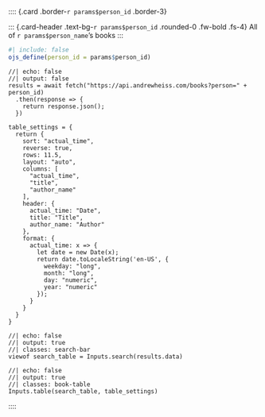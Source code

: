 :::: {.card .border-`r params$person_id` .border-3}

::: {.card-header .text-bg-`r params$person_id` .rounded-0 .fw-bold .fs-4}
All of `r params$person_name`'s books
:::

::: {.card-body}

```r
#| include: false
ojs_define(person_id = params$person_id)
```

```ojs
//| echo: false
//| output: false
results = await fetch("https://api.andrewheiss.com/books?person=" + person_id)
  .then(response => {
    return response.json();
  })

table_settings = {
  return {
    sort: "actual_time",
    reverse: true,
    rows: 11.5,
    layout: "auto",
    columns: [
      "actual_time",
      "title",
      "author_name"
    ],
    header: {
      actual_time: "Date",
      title: "Title",
      author_name: "Author"
    },
    format: {
      actual_time: x => {
        let date = new Date(x);
        return date.toLocaleString('en-US', {
          weekday: "long",
          month: "long",
          day: "numeric",
          year: "numeric"
        });
      }
    }
  }
}
```

```ojs
//| echo: false
//| output: true
//| classes: search-bar
viewof search_table = Inputs.search(results.data)
```

```ojs
//| echo: false
//| output: true
//| classes: book-table
Inputs.table(search_table, table_settings)
```

:::
::::
